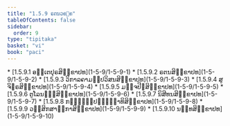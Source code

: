 ```yaml
---
title: "1.5.9 ຣຕນວຄ຺ຄ"
tableOfContents: false
sidebar:
  order: 9
type: "tipitaka"
basket: "vi"
book: "paci"
---
```



<DynamicBreadcrumb />



<TableOfContents book="paci" section="1.5.9">
* [1.5.9.1 ອນ຺ເຕປຸຣສິກ຺ຂາປທ](1-5-9/1-5-9-1)
* [1.5.9.2 ຣຕນສິກ຺ຂາປທ](1-5-9/1-5-9-2)
* [1.5.9.3 ວິກາລຄາມປ຺ປວິສນສິກ຺ຂາປທ](1-5-9/1-5-9-3)
* [1.5.9.4 ສູຈິຆຣສິກ຺ຂາປທ](1-5-9/1-5-9-4)
* [1.5.9.5 ມຎ຺ຈປີຐສິກ຺ຂາປທ](1-5-9/1-5-9-5)
* [1.5.9.6 ຕູໂລນທ຺ຘສິກ຺ຂາປທ](1-5-9/1-5-9-6)
* [1.5.9.7 ນິສີທນສິກ຺ຂາປທ](1-5-9/1-5-9-7)
* [1.5.9.8 ກຓ຺ຑຸປ຺ປຏິຈ຺ຉາທິສິກ຺ຂາປທ](1-5-9/1-5-9-8)
* [1.5.9.9 ວສ຺ສິກສາຏິກາສິກ຺ຂາປທ](1-5-9/1-5-9-9)
* [1.5.9.10 ນນ຺ທສິກ຺ຂາປທ](1-5-9/1-5-9-10)
</TableOfContents>